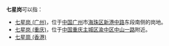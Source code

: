 '''七星岗'''可以指：
*[[七星岗_(广州)|七星岗 (广州)]]，位于[[中国|中国]][[广州|广州]]市[[海珠区|海珠区]][[新港路|新港中路]]东段南侧的岗地。
*[[七星岗_(重庆)|七星岗 (重庆)]]，位于[[中国|中国]][[重庆主城区|重庆主城区]][[渝中区|渝中区]][[中山一路|中山一路]]附近。
*[[七星崗_(香港)|七星崗 (香港)]]
{{disambig|cat=三字中国地名消歧义}}